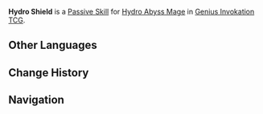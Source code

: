 {{Genius Invokation TCG Skill Infobox
|title      = Hydro Shield
|image      = Hydro Shield Character Card Skill.png
|type       = Passive Skill
|character  = Hydro Abyss Mage
|element    = 
|matching   = 
|unaligned  = 
|energy     = 
|effect     = (Passive) When the battle begins, this character gains '''Hydro Shield'''.<br /><br />'''Hydro Shield'''<br />The character to which this is attached '''takes no DMG'''.<br />This status will provide 2 instances of {{Color|Hydro Application}} (Can be depleted using Elemental Reactions): Once the instances are depleted, this status will be removed, and the character to which this is attached will be unable to use Skills until the end of this Round.
|order      = 4
}}
'''Hydro Shield''' is a [[Character Card Passive Skill|Passive Skill]] for [[Hydro Abyss Mage (Character Card)|Hydro Abyss Mage]] in [[Genius Invokation TCG]].

==Other Languages==
{{Other Languages
|en      = Hydro Shield
|zhs     = 水元素护罩
|zhs_rm  = Shuǐ-yuánsù Hùzhào
|zht     = 水元素護罩
|zht_rm  = Shuǐ-yuánsù Hùzhào
|zh_tl   = {{lex|Hydro|zh}} Elemental Shield
|ja      = 水元素バリア
|ja_rm   = Mizu-genso Baria
|ja_tl   = {{lex|Hydro|ja}} Elemental Barrier
|ko      = 물 원소 보호막
|ko_rm   = Mul Wonso Bohomak
|ko_tl   = {{lex|Hydro|ko}} Elemental Shield
|es      = Escudo Hydro|s1:escudo Hydro
|es_tl   = Hydro Shield
|fr      = Bouclier Hydro|s1:Boucliers Hydro|s2:bouclier Hydro|s3:boucliers Hydro
|fr_tl   = Hydro Shield
|ru      = Гидро купол
|ru_tl   = Hydro Dome
|th      = Hydro Shield
|vi      = Khiên Thủy
|vi_tl   = 
|de      = Hydro-Ummantelung
|de_tl   = Hydro Cladding
|id      = Hydro Shield
|pt      = Revestimento Hydro
|pt_tl   = 
|tr      = Su Kalkanı
|tr_tl   = 
|it      = Scudo di Hydro
|it_tl   = Hydro Shield
}}

==Change History==
{{Change History|3.3}}

==Navigation==
{{Genius Invokation TCG Skill Navbox|Hydro Abyss Mage}}